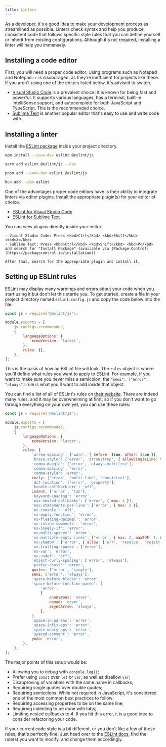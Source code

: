 ```yaml
---
title: Linters
---
```


As a developer, it's a good idea to make your development process as streamlined as possible. Linters check syntax and help you produce consistent code that follows specific style rules that you can define yourself or inherit from existing configurations. Although it's not required, installing a linter will help you immensely.

## Installing a code editor

First, you will need a proper code editor. Using programs such as Notepad and Notepad++ is discouraged, as they're inefficient for projects like these. If you aren't using one of the editors listed below, it's advised to switch.

- [Visual Studio Code](https://code.visualstudio.com/) is a prevalent choice; it is known for being fast and powerful. It supports various languages, has a terminal, built-in IntelliSense support, and autocomplete for both JavaScript and TypeScript. This is the recommended choice.
- [Sublime Text](https://www.sublimetext.com/) is another popular editor that's easy to use and write code with.

## Installing a linter

Install the [ESLint package](https://www.npmjs.com/package/eslint) inside your project directory.

```sh tab="npm"
npm install --save-dev eslint @eslint/js
```

```sh tab="yarn"
yarn add eslint @eslint/js --dev
```

```sh tab="pnpm"
pnpm add --save-dev eslint @eslint/js
```

```sh tab="bun"
bun add --dev eslint
```

One of the advantages proper code editors have is their ability to integrate linters via editor plugins. Install the appropriate plugin(s) for your editor of choice.

- [ESLint for Visual Studio Code](https://marketplace.visualstudio.com/items?itemName=dbaeumer.vscode-eslint)
- [ESLint for Sublime Text](https://packagecontrol.io/packages/ESLint)

<Callout>
	You can view plugins directly inside your editor.

    - Visual Studio Code: Press <kbd>Ctrl</kbd> <kbd>Shift</kbd> <kbd>X</kbd>
    - Sublime Text: Press <kbd>Ctrl</kbd> <kbd>Shift</kbd> <kbd>P</kbd> and search for "Install Package" (available via [Package Control](https://packagecontrol.io/installation))

    After that, search for the appropriate plugin and install it.

</Callout>

## Setting up ESLint rules

ESLint may display many warnings and errors about your code when you start using it but don't let this startle you. To get started, create a file in your project directory named `eslint.config.js` and copy the code below into the file:

```javascript title="eslint.config.js"
const js = require('@eslint/js');

module.exports = [
	js.configs.recommended,
	{
		languageOptions: {
			ecmaVersion: 'latest',
		},
		rules: {},
	},
];
```

This is the basis of how an ESLint file will look. The `rules` object is where you'll define what rules you want to apply to ESLint. For example, if you want to make sure you never miss a semicolon, the `"semi": ["error", "always"]` rule is what you'll want to add inside that object.

You can find a list of all of ESLint's rules on [their website](https://eslint.org/docs/rules). There are indeed many rules, and it may be overwhelming at first, so if you don't want to go through everything on your own yet, you can use these rules:

```javascript title="eslint.config.js"
const js = require('@eslint/js');

module.exports = [
	js.configs.recommended,
	{
		languageOptions: {
			ecmaVersion: 'latest',
		},
		rules: {
			'arrow-spacing': ['warn', { before: true, after: true }],
			'brace-style': ['error', 'stroustrup', { allowSingleLine: true }],
			'comma-dangle': ['error', 'always-multiline'],
			'comma-spacing': 'error',
			'comma-style': 'error',
			curly: ['error', 'multi-line', 'consistent'],
			'dot-location': ['error', 'property'],
			'handle-callback-err': 'off',
			indent: ['error', 'tab'],
			'keyword-spacing': 'error',
			'max-nested-callbacks': ['error', { max: 4 }],
			'max-statements-per-line': ['error', { max: 2 }],
			'no-console': 'off',
			'no-empty-function': 'error',
			'no-floating-decimal': 'error',
			'no-inline-comments': 'error',
			'no-lonely-if': 'error',
			'no-multi-spaces': 'error',
			'no-multiple-empty-lines': ['error', { max: 2, maxEOF: 1, maxBOF: 0 }],
			'no-shadow': ['error', { allow: ['err', 'resolve', 'reject'] }],
			'no-trailing-spaces': ['error'],
			'no-var': 'error',
			'no-undef': 'off',
			'object-curly-spacing': ['error', 'always'],
			'prefer-const': 'error',
			quotes: ['error', 'single'],
			semi: ['error', 'always'],
			'space-before-blocks': 'error',
			'space-before-function-paren': [
				'error',
				{
					anonymous: 'never',
					named: 'never',
					asyncArrow: 'always',
				},
			],
			'space-in-parens': 'error',
			'space-infix-ops': 'error',
			'space-unary-ops': 'error',
			'spaced-comment': 'error',
			yoda: 'error',
		},
	},
];
```

The major points of this setup would be:

- Allowing you to debug with `console.log()`;
- Prefer using `const` over `let` or `var`, as well as disallow `var`;
- Disapproving of variables with the same name in callbacks;
- Requiring single quotes over double quotes;
- Requiring semicolons. While not required in JavaScript, it's considered one of the most common best practices to follow;
- Requiring accessing properties to be on the same line;
- Requiring indenting to be done with tabs;
- Limiting nested callbacks to 4. If you hit this error, it is a good idea to consider refactoring your code.

If your current code style is a bit different, or you don't like a few of these rules, that's perfectly fine! Just head over to the [ESLint docs](https://eslint.org/docs/rules/), find the rule(s) you want to modify, and change them accordingly.
